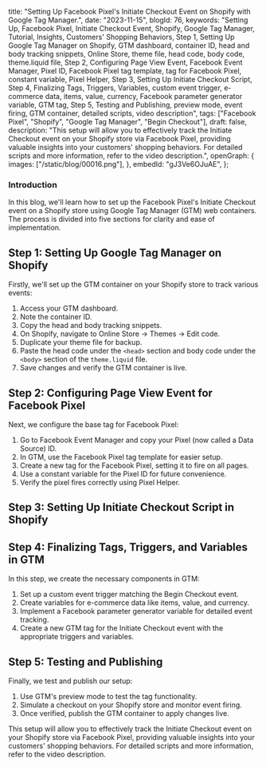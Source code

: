  title:
  "Setting Up Facebook Pixel's Initiate Checkout Event on Shopify with Google Tag Manager.",
 date: "2023-11-15",
 blogId: 76,
 keywords:
  "Setting Up, Facebook Pixel, Initiate Checkout Event, Shopify, Google Tag Manager, Tutorial, Insights, Customers' Shopping Behaviors, Step 1, Setting Up Google Tag Manager on Shopify, GTM dashboard, container ID, head and body tracking snippets, Online Store, theme file, head code, body code, theme.liquid file, Step 2, Configuring Page View Event, Facebook Event Manager, Pixel ID, Facebook Pixel tag template, tag for Facebook Pixel, constant variable, Pixel Helper, Step 3, Setting Up Initiate Checkout Script, Step 4, Finalizing Tags, Triggers, Variables, custom event trigger, e-commerce data, items, value, currency, Facebook parameter generator variable, GTM tag, Step 5, Testing and Publishing, preview mode, event firing, GTM container, detailed scripts, video description",
 tags: ["Facebook Pixel", "Shopify", "Google Tag Manager", "Begin Checkout"],
 draft: false,
 description:
  "This setup will allow you to effectively track the Initiate Checkout event on your Shopify store via Facebook Pixel, providing valuable insights into your customers' shopping behaviors. For detailed scripts and more information, refer to the video description.",
 openGraph: {
  images: ["/static/blog/00016.png"],
 },
 embedId: "gJ3Ve6OJuAE",
};

<BlogHeader metadata={metadata} />

### Introduction

In this blog, we'll learn how to set up the Facebook Pixel's Initiate Checkout event on a Shopify store using Google Tag Manager (GTM) web containers. The process is divided into five sections for clarity and ease of implementation.

<YoutubeEmbed embedId={metadata.embedId} />

## Step 1: Setting Up Google Tag Manager on Shopify

Firstly, we'll set up the GTM container on your Shopify store to track various events:

1. Access your GTM dashboard.
2. Note the container ID.
3. Copy the head and body tracking snippets.
4. On Shopify, navigate to Online Store -> Themes -> Edit code.
5. Duplicate your theme file for backup.
6. Paste the head code under the `<head>` section and body code under the `<body>` section of the `theme.liquid` file.
7. Save changes and verify the GTM container is live.

## Step 2: Configuring Page View Event for Facebook Pixel

Next, we configure the base tag for Facebook Pixel:

1. Go to Facebook Event Manager and copy your Pixel (now called a Data Source) ID.
2. In GTM, use the Facebook Pixel tag template for easier setup.
3. Create a new tag for the Facebook Pixel, setting it to fire on all pages.
4. Use a constant variable for the Pixel ID for future convenience.
5. Verify the pixel fires correctly using Pixel Helper.

## Step 3: Setting Up Initiate Checkout Script in Shopify

<BeginCheckout />

## Step 4: Finalizing Tags, Triggers, and Variables in GTM

In this step, we create the necessary components in GTM:

1. Set up a custom event trigger matching the Begin Checkout event.
2. Create variables for e-commerce data like items, value, and currency.
3. Implement a Facebook parameter generator variable for detailed event tracking.
4. Create a new GTM tag for the Initiate Checkout event with the appropriate triggers and variables.

## Step 5: Testing and Publishing

Finally, we test and publish our setup:

1. Use GTM's preview mode to test the tag functionality.
2. Simulate a checkout on your Shopify store and monitor event firing.
3. Once verified, publish the GTM container to apply changes live.

This setup will allow you to effectively track the Initiate Checkout event on your Shopify store via Facebook Pixel, providing valuable insights into your customers' shopping behaviors. For detailed scripts and more information, refer to the video description.
